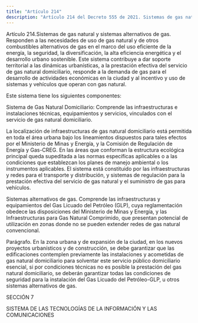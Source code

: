 ```yaml
---
title: "Artículo 214"
description: "Artículo 214 del Decreto 555 de 2021. Sistemas de gas natural y sistemas alternativos de gas."
---
```


Artículo 214.Sistemas de gas natural y sistemas alternativos de gas. Responden a las necesidades de uso de gas natural y de otros combustibles alternativos de gas en el marco del uso eficiente de la energía, la seguridad, la diversificación, la alta eficiencia energética y el desarrollo urbano sostenible. Este sistema contribuye a dar soporte territorial a las dinámicas urbanísticas, a la prestación efectiva del servicio de gas natural domiciliario, responde a la demanda de gas para el desarrollo de actividades económicas en la ciudad y al incentivo y uso de sistemas y vehículos que operan con gas natural.
 
Este sistema tiene los siguientes componentes:
 
Sistema de Gas Natural Domiciliario: Comprende las infraestructuras e instalaciones técnicas, equipamientos y servicios, vinculados con el servicio de gas natural domiciliario.
 
La localización de infraestructuras de gas natural domiciliario está permitida en toda el área urbana bajo los lineamientos dispuestos para tales efectos por el Ministerio de Minas y Energía, y la Comisión de Regulación de Energía y Gas-CREG. En las áreas que conforman la estructura ecológica principal queda supeditada a las normas específicas aplicables o a las condiciones que establezcan los planes de manejo ambiental o los instrumentos aplicables. El sistema está constituido por las infraestructuras y redes para el transporte y distribución, y sistemas de regulación para la prestación efectiva del servicio de gas natural y el suministro de gas para vehículos.
 
Sistemas alternativos de gas. Comprende las infraestructuras y equipamientos del Gas Licuado del Petróleo (GLP), cuya reglamentación obedece las disposiciones del Ministerio de Minas y Energía, y las Infraestructuras para Gas Natural Comprimido, que presentan potencial de utilización en zonas donde no se pueden extender redes de gas natural convencional.
 
Parágrafo. En la zona urbana y de expansión de la ciudad, en los nuevos proyectos urbanísticos y de construcción, se debe garantizar que las edificaciones contemplen previamente las instalaciones y acometidas de gas natural domiciliario para solventar este servicio público domiciliario esencial, si por condiciones técnicas no es posible la prestación del gas natural domiciliario, se deberán garantizar todas las condiciones de seguridad para la instalación del Gas Licuado del Petróleo-GLP, u otros sistemas alternativos de gas.
 
SECCIÓN 7
 
SISTEMA DE LAS TECNOLOGÍAS DE LA INFORMACIÓN Y LAS COMUNICACIONES